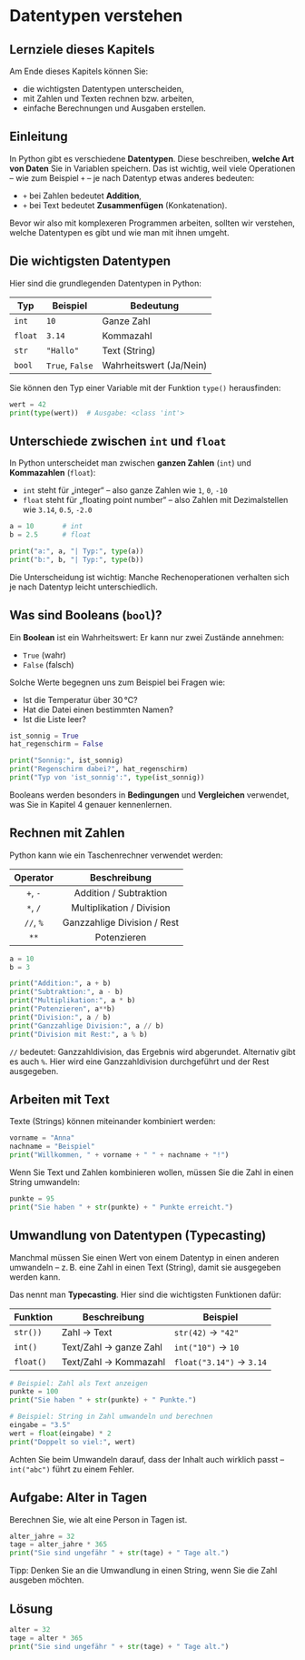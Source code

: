 # Datentypen verstehen

## Lernziele dieses Kapitels

Am Ende dieses Kapitels können Sie:

- die wichtigsten Datentypen unterscheiden,
- mit Zahlen und Texten rechnen bzw. arbeiten,
- einfache Berechnungen und Ausgaben erstellen.

## Einleitung

In Python gibt es verschiedene **Datentypen**. Diese beschreiben, 
**welche Art von Daten** Sie in Variablen speichern. Das ist wichtig, weil 
viele Operationen – wie zum Beispiel `+` – je nach Datentyp etwas anderes bedeuten:

- `+` bei Zahlen bedeutet **Addition**,
- `+` bei Text bedeutet **Zusammenfügen** (Konkatenation).

Bevor wir also mit komplexeren Programmen arbeiten, sollten wir verstehen, 
welche Datentypen es gibt und wie man mit ihnen umgeht.

## Die wichtigsten Datentypen

Hier sind die grundlegenden Datentypen in Python:

| Typ | Beispiel | Bedeutung |
|-----|----------|-----------|
| `int` | `10` | Ganze Zahl |
| `float` | `3.14` | Kommazahl |
| `str` | `"Hallo"` | Text (String) |
| `bool` | `True`, `False` | Wahrheitswert (Ja/Nein) |

Sie können den Typ einer Variable mit der Funktion `type()` herausfinden:

```python
wert = 42
print(type(wert))  # Ausgabe: <class 'int'>
```

## Unterschiede zwischen `int` und `float`

In Python unterscheidet man zwischen **ganzen Zahlen** (`int`) und **Kommazahlen** (`float`):

- `int` steht für „integer“ – also ganze Zahlen wie `1`, `0`, `-10`
- `float` steht für „floating point number“ – also Zahlen mit Dezimalstellen wie `3.14`, `0.5`, `-2.0`

```python
a = 10       # int
b = 2.5      # float

print("a:", a, "| Typ:", type(a))
print("b:", b, "| Typ:", type(b))
```

::: {.callout-important icon="false" collapse="false"}
Die Unterscheidung ist wichtig: Manche Rechenoperationen verhalten sich je nach Datentyp leicht unterschiedlich.
:::

## Was sind Booleans (`bool`)?

Ein **Boolean** ist ein Wahrheitswert: Er kann nur zwei Zustände annehmen:

- `True` (wahr)
- `False` (falsch)

Solche Werte begegnen uns zum Beispiel bei Fragen wie:

- Ist die Temperatur über 30 °C?
- Hat die Datei einen bestimmten Namen?
- Ist die Liste leer?

```python
ist_sonnig = True
hat_regenschirm = False

print("Sonnig:", ist_sonnig)
print("Regenschirm dabei?", hat_regenschirm)
print("Typ von 'ist_sonnig':", type(ist_sonnig))
```

Booleans werden besonders in **Bedingungen** und **Vergleichen** verwendet, was Sie in Kapitel 4 genauer kennenlernen.

## Rechnen mit Zahlen

Python kann wie ein Taschenrechner verwendet werden:

| Operator | Beschreibung |
| :--: | :--: |
| `+`, `-` |  Addition / Subtraktion |
| `*`, `/` | Multiplikation / Division |
| `//`, `%` | Ganzzahlige Division / Rest | 
| `**`| Potenzieren |

```python
a = 10
b = 3

print("Addition:", a + b)
print("Subtraktion:", a - b)
print("Multiplikation:", a * b)
print("Potenzieren", a**b)
print("Division:", a / b)
print("Ganzzahlige Division:", a // b)
print("Division mit Rest:", a % b)
```

::: {.callout-note collapse="false"}
`//` bedeutet: Ganzzahldivision, das Ergebnis wird abgerundet. Alternativ gibt es 
auch `%`. Hier wird eine Ganzzahldivision durchgeführt und der Rest ausgegeben.
:::

## Arbeiten mit Text

Texte (Strings) können miteinander kombiniert werden:

```python
vorname = "Anna"
nachname = "Beispiel"
print("Willkommen, " + vorname + " " + nachname + "!")
```

Wenn Sie Text und Zahlen kombinieren wollen, müssen Sie die Zahl in einen String umwandeln:

```python
punkte = 95
print("Sie haben " + str(punkte) + " Punkte erreicht.")
```

## Umwandlung von Datentypen (Typecasting)

Manchmal müssen Sie einen Wert von einem Datentyp in einen anderen umwandeln – 
z. B. eine Zahl in einen Text (String), damit sie ausgegeben werden kann.

Das nennt man **Typecasting**. Hier sind die wichtigsten Funktionen dafür:

| Funktion | Beschreibung | Beispiel |
|----------|--------------|----------|
| `str())` | Zahl → Text | `str(42)` → `"42"` |
| `int()` | Text/Zahl → ganze Zahl | `int("10")` → `10` |
| `float()` | Text/Zahl → Kommazahl | `float("3.14")` → `3.14` |

```python
# Beispiel: Zahl als Text anzeigen
punkte = 100
print("Sie haben " + str(punkte) + " Punkte.")

# Beispiel: String in Zahl umwandeln und berechnen
eingabe = "3.5"
wert = float(eingabe) * 2
print("Doppelt so viel:", wert)
```

Achten Sie beim Umwandeln darauf, dass der Inhalt auch wirklich passt – 
`int("abc")` führt zu einem Fehler.


::: {.callout-tip collapse="true"}
## Aufgabe: Alter in Tagen

Berechnen Sie, wie alt eine Person in Tagen ist.

```python
alter_jahre = 32
tage = alter_jahre * 365
print("Sie sind ungefähr " + str(tage) + " Tage alt.")
```

Tipp: Denken Sie an die Umwandlung in einen String, wenn Sie die Zahl ausgeben möchten.

::: {.callout-caution icon="false" collapse="true"}
## Lösung
```python
alter = 32
tage = alter * 365
print("Sie sind ungefähr " + str(tage) + " Tage alt.")
```
:::
:::
